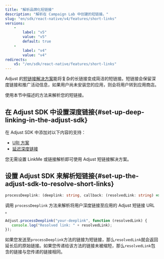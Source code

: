 ```yaml
---
title: "解析品牌化短链接"
description: "解析在 Campaign Lab 中创建的短链接。"
slug: "en/sdk/react-native/v4/features/short-links"
versions: 
    - 
        label: "v5"
        value: "v5"
        default: true
    - 
        label: "v4"
        value: "v4"
redirects: 
    v5: "/en/sdk/react-native/features/short-links"
---
```

Adjust 的[短链接解决方案](https://help.adjust.com/en/article/short-branded-links)能将复杂的长链接变成简洁的短链接。短链接会保留深度链接和推广活动信息，如果用户尚未安装您的应用，则会将用户转到应用商店。

使用本节中描述的方法来解析您的短链接。

在 Adjust SDK 中设置深度链接\{\#set\-up\-deep\-linking\-in\-the\-adjust\-sdk\}
--------------------------------------------------------------------------------

在 Adjust SDK 中添加对以下内容的支持：

* [URI 方案](/en/sdk/react-native/features/deep-links)
* [延迟深度链接](/en/sdk/react-native/features/deep-links#deferred-deep-linking)

<callout type="note"> 

您无需设置 LinkMe 或链接解析即可使用 Adjust 短链接解决方案。
</Callout> 

设置 Adjust SDK 来解析短链接\{\#set\-up\-the\-adjust\-sdk\-to\-resolve\-short\-links\}
-----------------------------------------------------------------------------------------

<codeblock title="方法签名"> 

```ts
processDeeplink: (deeplink: string, callback: (resolvedLink: string) => void) => void
```

</CodeBlock> 

调用 `processDeeplink` 方法来解析将用户深度链接至应用的 Adjust 短链接 URL 。

```ts
Adjust.processDeeplink("your-deeplink", function (resolvedLink) {
   console.log("Resolved link: " + resolvedLink);
});
```

如果您发送至`processDeeplink`方法的链接为短链接，那么`resolvedLink`就会返回延长后的原始链接。如果您传递给该方法的链接未被缩短，那么`resolvedLink`包含的链接与您传递的链接相同。

